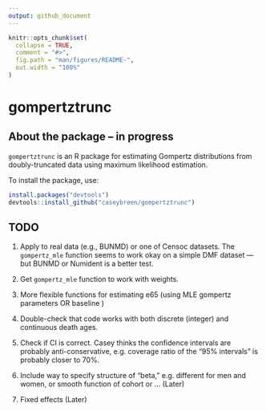 ```yaml
---
output: github_document
---
```


<!-- README.md is generated from README.Rmd. Please edit that file -->

```r
knitr::opts_chunk$set(
  collapse = TRUE,
  comment = "#>",
  fig.path = "man/figures/README-",
  out.width = "100%"
)
```

# gompertztrunc 

## About the package -- in progress

`gompertztrunc` is an R package for estimating Gompertz distributions from doubly-truncated data using maximum likelihood estimation.

To install the package, use: 

```r
install.packages("devtools")
devtools::install_github("caseybreen/gompertztrunc")
```

## TODO 

1. Apply to real data (e.g., BUNMD) or one of Censoc datasets. The `gompertz_mle` function seems to work okay on a simple DMF dataset — but BUNMD or Numident is a better test. 

2. Get `gompertz_mle` function to work with weights. 

3. More flexible functions for estimating e65 (using MLE gompertz parameters OR baseline )

4. Double-check that code works with both discrete (integer) and continuous death ages. 

5. Check if CI is correct. Casey thinks the confidence intervals are probably anti-conservative, e.g. coverage ratio of the "95% intervals" is probably closer to 70%. 

6. Include way to specify structure of "beta," e.g. different for men and women, or smooth function of cohort or ... (Later)

7. Fixed effects (Later)

